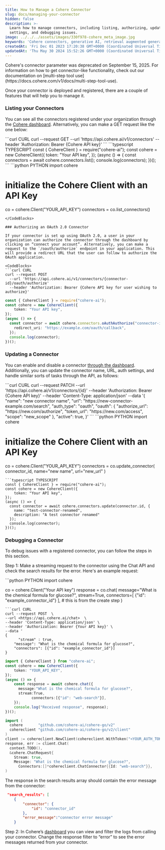 ```yaml
---
title: How to Manage a Cohere Connector
slug: docs/managing-your-connector
hidden: false
description: >-
  Learn how to manage connectors, including listing, authorizing, updating
  settings, and debugging issues.
image: ../../../assets/images/330f978-cohere_meta_image.jpg
keywords: 'Cohere connectors, generative AI, retrieval augmented generation'
createdAt: 'Fri Dec 01 2023 17:20:38 GMT+0000 (Coordinated Universal Time)'
updatedAt: 'Thu May 30 2024 15:52:26 GMT+0000 (Coordinated Universal Time)'
---
```

<Warning>
Cohere's connector parameter was deprecated on September 15, 2025. For information on how to get connector-like functionality, check out our documentation on [multi-step tool use](https://docs.cohere.com/v1/docs/multi-step-tool-use). 
</Warning>

Once your connector is deployed and registered, there are a couple of features that will help you to manage it.

### Listing your Connectors

You can see all the connectors registered under your organization through the [Cohere dashboard](https://dashboard.cohere.com/connectors). Alternatively, you can make a GET request like the one below:

<CodeBlocks>
```curl CURL
curl --request GET  
  --url 'https://api.cohere.ai/v1/connectors'  
  --header 'Authorization: Bearer {Cohere API key}'
```
```typescript TYPESCRIPT
const { CohereClient } = require("cohere-ai");
const cohere = new CohereClient({
    token: "Your API key",
});
(async () => {
  const connectors = await cohere.connectors.list();
  console.log(connectors);
})();
```
```python PYTHON
import cohere

# initialize the Cohere Client with an API Key
co = cohere.Client("YOUR_API_KEY")
connectors = co.list_connectors()
```
</CodeBlocks>

### Authorizing an OAuth 2.0 Connector

If your connector is set up using OAuth 2.0, a user in your organization can authorize the connector through the dashboard by clicking on “connect your account”. Alternatively, you can make a request to the `/oauth/authorize` endpoint in your application. This will provide a redirect URL that the user can follow to authorize the OAuth application. 

<CodeBlocks>
```curl CURL
curl --request POST  
  --url 'https://api.cohere.ai/v1/connectors/{connector-id}/oauth/authorize' 
  --header 'Authorization: Bearer {Cohere API key for user wishing to authorize}'
```
```typescript TYPESCRIPT
const { CohereClient } = require("cohere-ai");
const cohere = new CohereClient({
    token: "Your API key",
});
(async () => {
  const connector = await cohere.connectors.oAuthAuthorize("connector-id", {
    redirect_uri: "https://example.com/oauth/callback",
  });
  console.log(connector);
})();
```
</CodeBlocks>

### Updating a Connector

You can enable and disable a connector [through the dashboard](https://dashboard.cohere.com/connectors). Additionally, you can update the connector name, URL, auth settings, and handle similar sorts of tasks through the API, as follows: 

<CodeBlocks>
```curl CURL
curl --request PATCH  
  --url 'https://api.cohere.ai/v1/connectors/{id}' 
  --header 'Authorization: Bearer {Cohere API key}'  
  --header 'Content-Type: application/json'  
  --data '{  
        "name": "new connector name",  
        "url": "https://new-connector-example.com/search",  
        "auth_type": "oauth",  
        "oauth": {  
            "authorize_url": "https://new.com/authorize",  
            "token_url": "https://new.com/access",  
            "scope": "new_scope"  
        },  
        "active": true,  
    }'
```
```python PYTHON
import cohere

# initialize the Cohere Client with an API Key
co = cohere.Client("YOUR_API_KEY")
connectors = co.update_connector(
    connector_id, name="new name", url="new_url"
)
```
```typescript TYPESCRIPT
const { CohereClient } = require("cohere-ai");
const cohere = new CohereClient({
    token: "Your API key",
});
(async () => {
  const connector = await cohere.connectors.update(connector.id, {
    name: "test-connector-renamed",
    description: "A test connector renamed"
  });
  console.log(connector);
})();
```
</CodeBlocks>

### Debugging a Connector

To debug issues with a registered connector, you can follow the steps in this section. 

Step 1: Make a streaming request to the connector using the Chat API and check the search results for the error. Here's an example request:

<CodeBlocks>
```python PYTHON
import cohere

co = cohere.Client("Your API key")
response = co.chat(
    message="What is the chemical formula for glucose?",
    stream=True,
    connectors=[
        {"id": "example_connector_id"}
    ],  # this is from the create step
)
```
```curl CURL
curl --request POST  \
--url <https://api.cohere.ai/chat>  \
--header 'Content-Type: application/json' \
--header 'Authorization: Bearer {Your API key}' \
--data '
{
	  "stream" : true,  
    "message": "What is the chemical formula for glucose?",
    "connectors": [{"id": "example_connector_id"}]
}
```
```typescript TYPESCRIPT
import { CohereClient } from "cohere-ai";
const cohere = new CohereClient({
    token: "YOUR_API_KEY",
});
(async () => {
    const response = await cohere.chat({
      message:"What is the chemical formula for glucose?", 
      stream:True,
			connectors:[{"id": "web-search"}],  
    });
    console.log("Received response", response);
})();
```
```go GO
import (
  cohere       "github.com/cohere-ai/cohere-go/v2"
  cohereclient "github.com/cohere-ai/cohere-go/v2/client"
)
client := cohereclient.NewClient(cohereclient.WithToken("<YOUR_AUTH_TOKEN>"))
response, err := client.Chat(
  context.TODO(),
  &cohere.ChatRequest{
    Stream: true,
    Message: "What is the chemical formula for glucose?",
	  Connectors:[]*cohereclient.ChatConnector{{Id: "web-search"}},  
)
```
</CodeBlocks>

The response in the search results array should contain the error message from the connector:

```json Example Response JSON
 "search_results": [  
    {  
        "connector": {  
            "id": "connector_id"  
        },  
        "error_message":"connector error message"  
    }
```

Step 2: In Cohere’s [dashboard](https://dashboard.cohere.com/connectors) you can view and filter the logs from calling your connector. Change the response filter to “error” to see the error messages returned from your connector.
